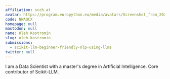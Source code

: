 ```yaml
---
affiliation: scch.at
avatar: https://program.europython.eu/media/avatars/Screenshot_from_2024-01-06_14-54-25_EhAyTJE.png
code: NWAQCX
homepage: null
mastodon: null
name: Oleh Kostromin
slug: oleh-kostromin
submissions:
  - scikit-llm-beginner-friendly-nlp-using-llms
twitter: null
---
```


I am a Data Scientist with a master's degree in Artificial Intelligence. Core
contributor of Scikit-LLM.
